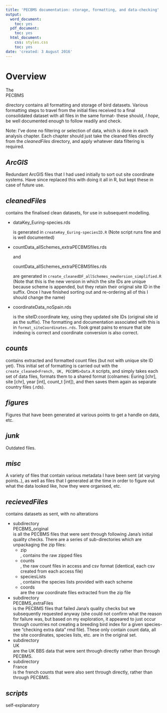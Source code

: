 ```yaml
---
title: 'PECBMS documentation: storage, formatting, and data-checking'
output:
  word_document:
    toc: yes
  pdf_document:
    toc: yes
  html_document:
    css: styles.css
    toc: yes
date: 'created: 3 August 2016'
---
```


# Overview
The <div class="file"> PECBMS </div> directory contains all formatting and storage of bird datasets. Various formatting steps to travel from the initial files received to a final consolidated dataset with all files in the same format- these should, *I hope*, be well documented enough to follow readily and check. 

Note: I've done no filtering or selection of data, which is done in each analysis chapter. Each chapter should just take the cleaned files directly from the _cleanedFiles_ directory, and apply whatever data filtering is required.  

## _ArcGIS_ 
Redundant ArcGIS files that I had used initially to sort out site coordinate systems. Have since replaced this with doing it all in R, but kept these in case of future use. 

## _cleanedFiles_
contains the finalised clean datasets, for use in subsequent modelling.

- <div class="file"> dataKey_Euring-species.rds </div> is generated in `createKey_Euring-speciesID.R` (Note script runs fine and is well documented)

- <div class="file"> countData_allSchemes_extraPECBMSfiles.rds</div> and <div class="file"> countData_allSchemes_extraPECBMSfiles.rds</div> are generated in `create_cleanedDF_allSchemes_newVersion_simplified.R` (Note that this is the new version in which the site IDs are unique because scheme is appended, but they retain their original site ID in the suffix. Once I have finished sorting out and re-ordering all of this I should change the name)

- <div class="file"> coordinateData_noSpain.rds</div> is the siteID:coordinate key, using they updated site IDs (original site id as the suffix). The formatting and documentation associated with this is in `format_siteCoordinates.rds`. Took great pains to ensure that site indexing is correct and coordinate conversion is also correct. 

## _counts_ 
contains extracted and formatted count files (but not with unique site ID yet). This initial set of formatting is carried out with the `create_cleaned<French, UK, PECBMS>Data.R` scripts, and simply takes each set of data files, formats them to a shared format (colnames: Euring [chr], site [chr], year [int], count_t [int]), and then saves them again as separate country files (.rds).

## _figures_
Figures that have been generated at various points to get a handle on data, etc.

## _junk_
Outdated files. 

## _misc_
A variety of files that contain various metadata I have been sent (at varying points..), as well as files that I generated at the time in order to figure out what the data looked like, how they were organised, etc.

##  _recievedFiles_ 
contains datasets as sent, with no alterations

- subdirectory <div class="file"> PECBMS_original </div> is all the PECBMS files that were sent through following Jana's initial quality checks. There are a series of sub-directories which are unpackaging the zip files:
    - <div class="file"> zip </div>, contains the raw zipped files
    - <div class="file"> counts </div>, the raw count files in access and csv format (identical, each csv created from each access file)
    - <div class="file"> speciesLists </div>, contains the species lists provided with each scheme
    - <div class="file"> coords </div> are the raw coordinate files extracted from the zip file
- subdirectory <div class="file"> PECBMS_extraFiles </div> is the PECBMS files that failed Jana's quality checks but we subsequently requested anyway (she could not confirm what the reason for failure was, but based on my exploration, it appeared to just occur through countries not creating a breeding bird index for a given species- see "checking extra data" rmd file). These only contain count data, all the site coordinates, species lists, etc. are in the original set. 
- subdirectory <div class="file"> UK </div> are the UK BBS data that were sent through directly rather than through PECBMS.
- subdirectory <div class="file"> France </div> is the french counts that were also sent through directly, rather than through PECBMS. 

## _scripts_
self-explanatory